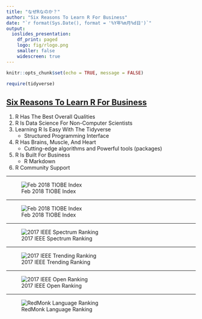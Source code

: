 ```yaml
---
title: "なぜRなのか？"
author: "Six Reasons To Learn R For Business"
date: "`r format(Sys.Date(), format = '%Y年%m月%d日')`"
output:
  ioslides_presentation:
    df_print: paged
    logo: fig/rlogo.png
    smaller: false
    widescreen: true
---
```


```r
knitr::opts_chunk$set(echo = TRUE, message = FALSE)

require(tidyverse)
```


## [Six Reasons To Learn R For Business](https://www.r-bloggers.com/six-reasons-to-learn-r-for-business/){target="_blank"}

1. R Has The Best Overall Qualities
1. R Is Data Science For Non-Computer Scientists
1. Learning R Is Easy With The Tidyverse
    * Structured Programming Interface
1. R Has Brains, Muscle, And Heart
    * Cutting-edge algorithms and Powerful tools (packages)
1. R Is Built For Business
    * R Markdown
1. R Community Support

---

![Feb 2018 TIOBE Index](./fig/TIOBE_index_201802.png)

---

![Feb 2018 TIOBE Index](./fig/TIOBE_index_R_201802.png)

---

![2017 IEEE Spectrum Ranking](./fig/IEEE_Spectrum_Ranking_2017.png)

---

![2017 IEEE Trending Ranking](./fig/IEEE_Trending_Ranking_2017.png)

---

![2017 IEEE Open Ranking](./fig/IEEE_Open_Source_Hubs_Ranking_2017.png)

---

![RedMonk Language Ranking](./fig/redmonklang.png)